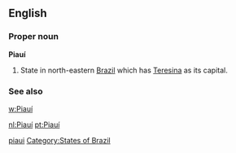 ==English==

===Proper noun===
'''Piauí'''

# State in north-eastern [[Brazil]] which has [[Teresina]] as its capital.

===See also===
[[w:Piauí]]

[[Category:English words spelled with diacritics|piaui]]
[[Category:States of Brazil]]

[[nl:Piauí]]
[[pt:Piauí]]